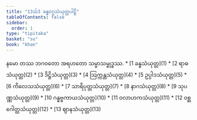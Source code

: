 ```yaml
---
title: "13သ်3 ခန္ဓဝဂ္ဂသံယုတ္တပါဠိ"
tableOfContents: false
sidebar:
  order: 1
type: "tipitaka"
basket: "su"
book: "khan"
---
```


<Paragraph number="1" type="center" book="khan">
နမော တဿ ဘဂဝတော အရဟတော သမ္မာသမ္ဗုဒ္ဓဿ.

</Paragraph>

<TableOfContents book="khan" section="13">
* [1 ခန္ဓသံယုတ္တ](1)
* [2 ရာဓသံယုတ္တ](2)
* [3 ဒိဋ္ဌိသံယုတ္တ](3)
* [4 ဩက္ကန္တသံယုတ္တ](4)
* [5 ဥပ္ပါဒသံယုတ္တ](5)
* [6 ကိလေသသံယုတ္တ](6)
* [7 သာရိပုတ္တသံယုတ္တ](7)
* [8 နာဂသံယုတ္တ](8)
* [9 သုပဏ္ဏသံယုတ္တ](9)
* [10 ဂန္ဓဗ္ဗကာယသံယုတ္တ](10)
* [11 ဝလာဟကသံယုတ္တ](11)
* [12 ဝစ္ဆဂေါတ္တသံယုတ္တ](12)
* [13 ဈာနသံယုတ္တ](13)
</TableOfContents>